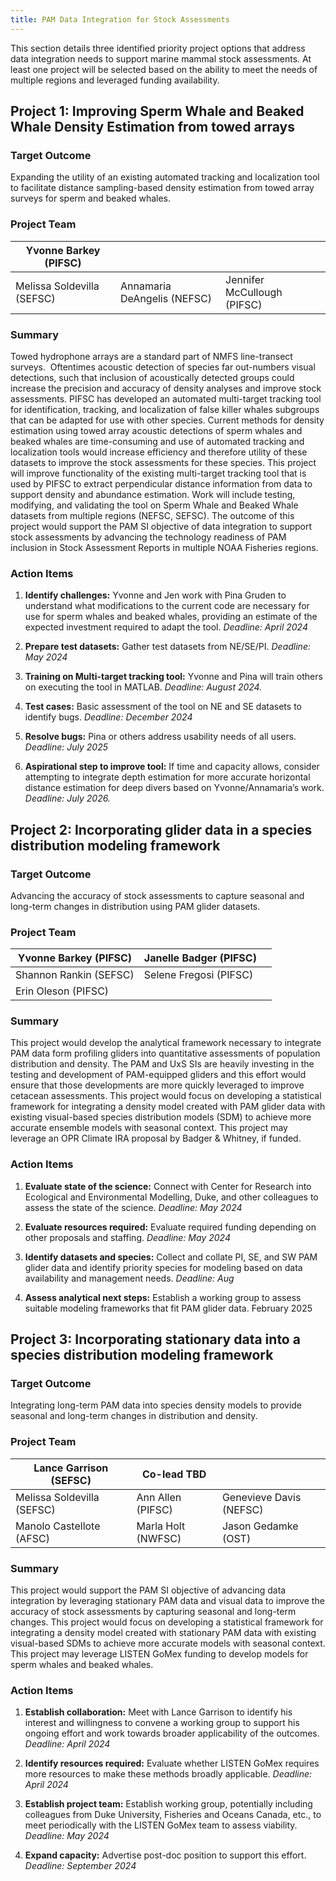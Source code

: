 ```yaml
---
title: PAM Data Integration for Stock Assessments
---
```


This section details three identified priority project options that address data integration needs to support marine mammal stock assessments. At least one project will be selected based on the ability to meet the needs of multiple regions and leveraged funding availability.

## Project 1: **Improving Sperm Whale and Beaked Whale Density Estimation from towed arrays**

### Target Outcome

Expanding the utility of an existing automated tracking and localization tool to facilitate distance sampling-based density estimation from towed array surveys for sperm and beaked whales.

### Project Team

| Yvonne Barkey (PIFSC)      |                             |                             |
|------------------------|------------------------|------------------------|
| Melissa Soldevilla (SEFSC) | Annamaria DeAngelis (NEFSC) | Jennifer McCullough (PIFSC) |

### Summary

Towed hydrophone arrays are a standard part of NMFS line-transect surveys.  Oftentimes acoustic detection of species far out-numbers visual detections, such that inclusion of acoustically detected groups could increase the precision and accuracy of density analyses and improve stock assessments. PIFSC has developed an automated multi-target tracking tool for identification, tracking, and localization of false killer whales subgroups that can be adapted for use with other species. Current methods for density estimation using towed array acoustic detections of sperm whales and beaked whales are time-consuming and use of automated tracking and localization tools would increase efficiency and therefore utility of these datasets to improve the stock assessments for these species. This project will improve functionality of the existing multi-target tracking tool that is used by PIFSC to extract perpendicular distance information from data to support density and abundance estimation. Work will include testing, modifying, and validating the tool on Sperm Whale and Beaked Whale datasets from multiple regions (NEFSC, SEFSC). The outcome of this project would support the PAM SI objective of data integration to support stock assessments by advancing the technology readiness of PAM inclusion in Stock Assessment Reports in multiple NOAA Fisheries regions.

### Action Items

1.  **Identify challenges:** Yvonne and Jen work with Pina Gruden to understand what modifications to the current code are necessary for use for sperm whales and beaked whales, providing an estimate of the expected investment required to adapt the tool. *Deadline: April 2024*

2.  **Prepare test datasets:** Gather test datasets from NE/SE/PI. *Deadline: May 2024*

3.  **Training on Multi-target tracking tool:** Yvonne and Pina will train others on executing the tool in MATLAB. *Deadline: August 2024.*

4.  **Test cases:** Basic assessment of the tool on NE and SE datasets to identify bugs. *Deadline: December 2024*

5.  **Resolve bugs:** Pina or others address usability needs of all users. *Deadline: July 2025*

6.  **Aspirational step to improve tool:** If time and capacity allows, consider attempting to integrate depth estimation for more accurate horizontal distance estimation for deep divers based on Yvonne/Annamaria's work. *Deadline: July 2026.*

## Project 2: Incorporating glider data in a species distribution modeling framework

### Target Outcome

Advancing the accuracy of stock assessments to capture seasonal and long-term changes in distribution using PAM glider datasets.

### Project Team

| Yvonne Barkey (PIFSC)  | Janelle Badger (PIFSC) |     |
|------------------------|------------------------|-----|
| Shannon Rankin (SEFSC) | Selene Fregosi (PIFSC) |     |
| Erin Oleson (PIFSC)    |                        |     |

### Summary

This project would develop the analytical framework necessary to integrate PAM data form profiling gliders into quantitative assessments of population distribution and density. The PAM and UxS SIs are heavily investing in the testing and development of PAM-equipped gliders and this effort would ensure that those developments are more quickly leveraged to improve cetacean assessments. This project would focus on developing a statistical framework for integrating a density model created with PAM glider data with existing visual-based species distribution models (SDM) to achieve more accurate ensemble models with seasonal context. This project may leverage an OPR Climate IRA proposal by Badger & Whitney, if funded.  

### Action Items

1.  **Evaluate state of the science:** Connect with Center for Research into Ecological and Environmental Modelling, Duke, and other colleagues to assess the state of the science. *Deadline: May 2024*

2.  **Evaluate resources required:** Evaluate required funding depending on other proposals and staffing. *Deadline: May 2024*

3.  **Identify datasets and species:** Collect and collate PI, SE, and SW PAM glider data and identify priority species for modeling based on data availability and management needs. *Deadline: Aug*

4.  **Assess analytical next steps:** Establish a working group to assess suitable modeling frameworks that fit PAM glider data. February 2025

## Project 3: Incorporating stationary data into a species distribution modeling framework

### Target Outcome

Integrating long-term PAM data into species density models to provide seasonal and long-term changes in distribution and density.

### Project Team

| Lance Garrison (SEFSC)     | Co-lead TBD        |                         |
|----------------------------|--------------------|-------------------------|
| Melissa Soldevilla (SEFSC) | Ann Allen (PIFSC)  | Genevieve Davis (NEFSC) |
| Manolo Castellote (AFSC)   | Marla Holt (NWFSC) | Jason Gedamke (OST)     |

### Summary

This project would support the PAM SI objective of advancing data integration by leveraging stationary PAM data and visual data to improve the accuracy of stock assessments by capturing seasonal and long-term changes. This project would focus on developing a statistical framework for integrating a density model created with stationary PAM data with existing visual-based SDMs to achieve more accurate models with seasonal context. This project may leverage LISTEN GoMex funding to develop models for sperm whales and beaked whales. 

### Action Items

1.  **Establish collaboration:** Meet with Lance Garrison to identify his interest and willingness to convene a working group to support his ongoing effort and work towards broader applicability of the outcomes. *Deadline: April 2024*

2.  **Identify resources required:** Evaluate whether LISTEN GoMex requires more resources to make these methods broadly applicable. *Deadline: April 2024*

3.  **Establish project team:** Establish working group, potentially including colleagues from Duke University, Fisheries and Oceans Canada, etc., to meet periodically with the LISTEN GoMex team to assess viability. *Deadline: May 2024*

4.  **Expand capacity:** Advertise post-doc position to support this effort. *Deadline: September 2024*
